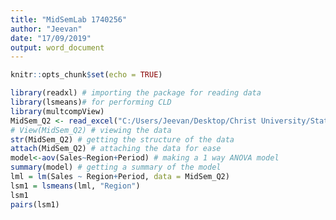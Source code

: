 ---
title: "MidSemLab 1740256"
author: "Jeevan"
date: "17/09/2019"
output: word_document
---

```{r setup, include=FALSE}
knitr::opts_chunk$set(echo = TRUE)
```

```{r}
library(readxl) # importing the package for reading data
library(lsmeans)# for performing CLD
library(multcompView)
MidSem_Q2 <- read_excel("C:/Users/Jeevan/Desktop/Christ University/Statistics/DOE/MidSem_Q2.xlsx") # importing the data
# View(MidSem_Q2) # viewing the data
str(MidSem_Q2) # getting the structure of the data
attach(MidSem_Q2) # attaching the data for ease
model<-aov(Sales~Region+Period) # making a 1 way ANOVA model 
summary(model) # getting a summary of the model
lml = lm(Sales ~ Region+Period, data = MidSem_Q2)
lsm1 = lsmeans(lml, "Region")
lsm1
pairs(lsm1)
```